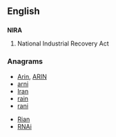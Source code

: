 ==English==

==={{initialism-old|en}}===
'''NIRA'''

# {{context|US|lang=en}} National Industrial Recovery Act

===Anagrams===
* [[Arin#English|Arin]], [[ARIN#English|ARIN]]
* [[arni#English|arni]]
* [[Iran#English|Iran]]
* [[rain#English|rain]]
* [[rani#English|rani]]

* [[Rian#English|Rian]]
* [[RNAi#English|RNAi]]